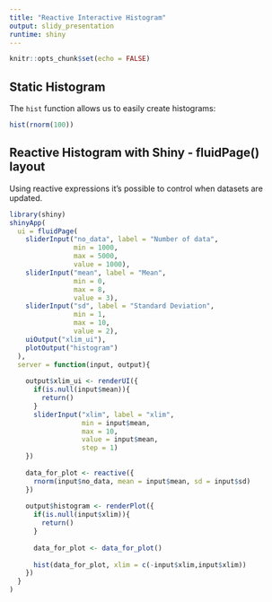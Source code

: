 ```yaml
---
title: "Reactive Interactive Histogram"
output: slidy_presentation
runtime: shiny
---
```


```r
knitr::opts_chunk$set(echo = FALSE)
```

## Static Histogram

The `hist` function allows us to easily create histograms:

```r
hist(rnorm(100))
```


## Reactive Histogram with Shiny - fluidPage() layout

Using reactive expressions it's possible to control when datasets are updated.


```r
library(shiny)
shinyApp(
  ui = fluidPage(
    sliderInput("no_data", label = "Number of data",
                min = 1000,
                max = 5000,
                value = 1000),
    sliderInput("mean", label = "Mean",
                min = 0,
                max = 8,
                value = 3),
    sliderInput("sd", label = "Standard Deviation",
                min = 1,
                max = 10,
                value = 2),
    uiOutput("xlim_ui"),
    plotOutput("histogram")
  ),
  server = function(input, output){
    
    output$xlim_ui <- renderUI({
      if(is.null(input$mean)){
        return()
      }
      sliderInput("xlim", label = "xlim",
                  min = input$mean,
                  max = 10,
                  value = input$mean,
                  step = 1)
    })
    
    data_for_plot <- reactive({
      rnorm(input$no_data, mean = input$mean, sd = input$sd)
    })
    
    output$histogram <- renderPlot({
      if(is.null(input$xlim)){
        return()
      }
      
      data_for_plot <- data_for_plot()
      
      hist(data_for_plot, xlim = c(-input$xlim,input$xlim))
    })
  }
)
```
